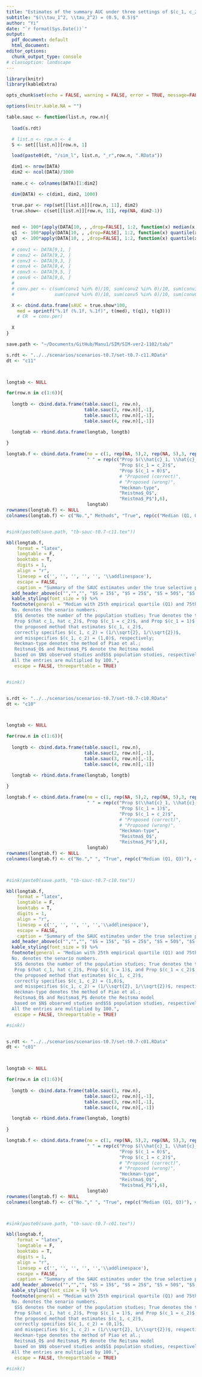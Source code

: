```yaml
---
title: "Estimates of the summary AUC under three settings of $(c_1, c_2)$"
subtitle: "$(\\tau_1^2, \\tau_2^2) = (0.5, 0.5)$"
author: "Yi"
date: "`r format(Sys.Date())`"
output:
  pdf_document: default
  html_document: 
editor_options:
  chunk_output_type: console
# classoption: landscape
---
```


```r

library(knitr)
library(kableExtra)

opts_chunk$set(echo = FALSE, warning = FALSE, error = TRUE, message=FALSE, comment="")

options(knitr.kable.NA = "")

table.sauc <- function(list.n, row.n){
 
  load(s.rdt) 

  # list.n <- row.n <- 4
  S <- set[[list.n]][row.n, 1]

  load(paste0(dt, "/sim_l", list.n, "_r",row.n, ".RData"))

  dim1 <- nrow(DATA)
  dim2 <- ncol(DATA)/1000
  
  name.c <- colnames(DATA)[1:dim2]

  dim(DATA) <- c(dim1, dim2, 1000)

  true.par <- rep(set[[list.n]][row.n, 11], dim2)
  true.show<- c(set[[list.n]][row.n, 11], rep(NA, dim2-1))

  
  med <- 100*(apply(DATA[10, , ,drop=FALSE], 1:2, function(x) median(x, na.rm = TRUE)) - true.par)
  q1  <- 100*apply(DATA[10, , ,drop=FALSE], 1:2, function(x) quantile(x, prob =0.25, na.rm = TRUE))
  q3  <- 100*apply(DATA[10, , ,drop=FALSE], 1:2, function(x) quantile(x, prob =0.75, na.rm = TRUE))
  
  # conv1 <- DATA[9,1, ]
  # conv2 <- DATA[9,2, ]
  # conv3 <- DATA[9,3, ]
  # conv4 <- DATA[9,4, ]
  # conv5 <- DATA[9,5, ] 
  # conv6 <- DATA[9,6, ] 
  # 
  # conv.per <- c(sum(conv1 %in% 0)/10, sum(conv2 %in% 0)/10, sum(conv3 %in% 0)/10, 
  #               sum(conv4 %in% 0)/10, sum(conv5 %in% 0)/10, sum(conv6 %in% 0)/10)

  X <- cbind.data.frame(sAUC = true.show*100,
    med = sprintf("%.1f (%.1f, %.1f)", t(med), t(q1), t(q3)))
    # CR  = conv.per)
  
  X
}

save.path <- "~/Documents/GitHub/Manu1/SIM/SIM-ver2-1102/tab/"
```



```r

s.rdt <- "../../scenarios/scenarios-t0.7/set-t0.7-c11.RData"
dt <- "c11"



longtab <- NULL

for(row.n in c(1:6)){
  
  longtb <- cbind.data.frame(table.sauc(1, row.n),
                             table.sauc(2, row.n)[,-1],
                             table.sauc(3, row.n)[,-1],
                             table.sauc(4, row.n)[,-1])

  longtab <- rbind.data.frame(longtab, longtb)
  
}

longtab.f <- cbind.data.frame(no = c(1, rep(NA, 5),2, rep(NA, 5),3, rep(NA, 5),4, rep(NA, 5),5, rep(NA, 5),6, rep(NA, 5) ),
                              " " = rep(c("Prop $(\\hat{c}_1, \\hat{c}_2)$",
                                          "Prop $(c_1 = c_2)$",
                                          "Prop $(c_1 = 0)$",
                                          # "Proposed (correct)",
                                          # "Proposed (wrong)",
                                          "Heckman-type",
                                          "Reistma$_O$",
                                          "Reistma$_P$"),6),
                              longtab)
rownames(longtab.f) <- NULL
colnames(longtab.f) <- c("No."," Methods", "True", rep(c("Median (Q1, Q3)"), 4))


#sink(paste0(save.path, "tb-sauc-t0.7-c11.tex"))

kbl(longtab.f, 
    format = "latex",
    longtable = F, 
    booktabs = T, 
    digits = 1,
    align = "r",
    linesep = c('', '', '', '', '', '\\addlinespace'),
    escape = FALSE,
    caption = "Summary of the SAUC estimates under the true selective publication mechanism of $(c_1, c_2) = (1/\\sqrt{2}, 1/\\sqrt{2})$") %>% 
  add_header_above(c("","","", "$S = 15$", "$S = 25$", "$S = 50$", "$S = 200$"), escape = FALSE) %>% 
  kable_styling(font_size = 9) %>%
  footnote(general = "Median with 25th empirical quartile (Q1) and 75th empirical quartile (Q3) and convergence rate (CR) are reported. 
  No. denotes the senario numbers.
   $S$ denotes the number of the population studies; True denotes the the true value of the SAUC.
   Prop $(hat c_1, hat c_2)$, Prop $(c_1 = c_2)$, and Prop $(c_1 = 1)$ denote 
   the proposed method that estimates $(c_1, c_2)$, 
   correctly specifies $(c_1, c_2) = (1/\\sqrt{2}, 1/\\sqrt{2})$, 
   and misspecifies $(c_1, c_2) = (1,0)$, respectively;
   Heckman-type denotes the method of Piao et al.;
   Reitsma$_O$ and Reitsma$_P$ denote the Reitsma model 
   based on $N$ observed studies and$S$ population studies, respectively. 
  All the entries are multiplied by 100.", 
   escape = FALSE, threeparttable = TRUE)


#sink()



```


```r

s.rdt <- "../../scenarios/scenarios-t0.7/set-t0.7-c10.RData"
dt <- "c10"



longtab <- NULL

for(row.n in c(1:6)){
  
  longtb <- cbind.data.frame(table.sauc(1, row.n),
                             table.sauc(2, row.n)[,-1],
                             table.sauc(3, row.n)[,-1],
                             table.sauc(4, row.n)[,-1])

  longtab <- rbind.data.frame(longtab, longtb)
  
}

longtab.f <- cbind.data.frame(no = c(1, rep(NA, 5),2, rep(NA, 5),3, rep(NA, 5),4, rep(NA, 5),5, rep(NA, 5),6, rep(NA, 5) ),
                              " " = rep(c("Prop $(\\hat{c}_1, \\hat{c}_2)$",
                                          "Prop $(c_1 = 1)$",
                                          "Prop $(c_1 = c_2)$",
                                          # "Proposed (correct)",
                                          # "Proposed (wrong)",
                                          "Heckman-type",
                                          "Reistma$_O$",
                                          "Reistma$_P$"),6),
                              longtab)
rownames(longtab.f) <- NULL
colnames(longtab.f) <- c("No."," ", "True", rep(c("Median (Q1, Q3)"), 4))



#sink(paste0(save.path, "tb-sauc-t0.7-c10.tex"))

kbl(longtab.f, 
    format = "latex",
    longtable = F, 
    booktabs = T, 
    digits = 1,
    align = "r",
    linesep = c('', '', '', '', '','\\addlinespace'),
    escape = FALSE,
    caption = "Summary of the SAUC estimates under the true selective publication mechanism of $(c_1, c_2) = (1,0)$") %>% 
  add_header_above(c("","","", "$S = 15$", "$S = 25$", "$S = 50$", "$S = 200$"), escape = FALSE) %>% 
  kable_styling(font_size = 9) %>%
  footnote(general = "Median with 25th empirical quartile (Q1) and 75th empirical quartile (Q3) and convergence rate (CR) are reported. 
  No. denotes the senario numbers.
   $S$ denotes the number of the population studies; True denotes the the true value of the SAUC.
   Prop $(hat c_1, hat c_2)$, Prop $(c_1 = 1)$, and Prop $(c_1 = c_2)$ denote 
   the proposed method that estimates $(c_1, c_2)$, 
   correctly specifies $(c_1, c_2) = (1,0)$, 
   and misspecifies $(c_1, c_2) = (1/\\sqrt{2}, 1/\\sqrt{2})$, respectively;
   Heckman-type denotes the method of Piao et al.;
   Reitsma$_O$ and Reitsma$_P$ denote the Reitsma model 
   based on $N$ observed studies and$S$ population studies, respectively. 
  All the entries are multiplied by 100.", 
   escape = FALSE, threeparttable = TRUE)

#sink()



```




```r

s.rdt <- "../../scenarios/scenarios-t0.7/set-t0.7-c01.RData"
dt <- "c01"



longtab <- NULL

for(row.n in c(1:6)){
  
  longtb <- cbind.data.frame(table.sauc(1, row.n),
                             table.sauc(2, row.n)[,-1],
                             table.sauc(3, row.n)[,-1],
                             table.sauc(4, row.n)[,-1])

  longtab <- rbind.data.frame(longtab, longtb)
  
}

longtab.f <- cbind.data.frame(no = c(1, rep(NA, 5),2, rep(NA, 5),3, rep(NA, 5),4, rep(NA, 5),5, rep(NA, 5),6, rep(NA, 5) ),
                              " " = rep(c("Prop $(\\hat{c}_1, \\hat{c}_2)$",
                                          "Prop $(c_1 = 0)$",
                                          "Prop $(c_1 = c_2)$",
                                          # "Proposed (correct)",
                                          # "Proposed (wrong)",
                                          "Heckman-type",
                                          "Reistma$_O$",
                                          "Reistma$_P$"),6),
                              longtab)
rownames(longtab.f) <- NULL
colnames(longtab.f) <- c("No."," ", "True", rep(c("Median (Q1, Q3)"), 4))



#sink(paste0(save.path, "tb-sauc-t0.7-c01.tex"))

kbl(longtab.f, 
    format = "latex",
    longtable = F, 
    booktabs = T, 
    digits = 1,
    align = "r",
    linesep = c('', '', '', '', '','\\addlinespace'),
    escape = FALSE,
    caption = "Summary of the SAUC estimates under the true selective publication mechanism of $(c_1, c_2) = (0,1)$") %>% 
  add_header_above(c("","","", "$S = 15$", "$S = 25$", "$S = 50$", "$S = 200$"), escape = FALSE) %>% 
  kable_styling(font_size = 9) %>%
  footnote(general = "Median with 25th empirical quartile (Q1) and 75th empirical quartile (Q3) and convergence rate (CR) are reported. 
  No. denotes the senario numbers.
   $S$ denotes the number of the population studies; True denotes the the true value of the SAUC.
   Prop $(hat c_1, hat c_2)$, Prop $(c_1 = 1)$, and Prop $(c_1 = c_2)$ denote 
   the proposed method that estimates $(c_1, c_2)$, 
   correctly specifies $(c_1, c_2) = (0,1)$, 
   and misspecifies $(c_1, c_2) = (1/\\sqrt{2}, 1/\\sqrt{2})$, respectively;
   Heckman-type denotes the method of Piao et al.;
   Reitsma$_O$ and Reitsma$_P$ denote the Reitsma model 
   based on $N$ observed studies and$S$ population studies, respectively. 
  All the entries are multiplied by 100.", 
   escape = FALSE, threeparttable = TRUE)

#sink()



```


